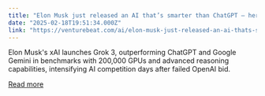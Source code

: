 ```yaml
---
title: "Elon Musk just released an AI that’s smarter than ChatGPT — here’s why that matters"
date: "2025-02-18T19:51:34.000Z"
link: "https://venturebeat.com/ai/elon-musk-just-released-an-ai-thats-smarter-than-chatgpt-heres-why-that-matters/"
---
```


Elon Musk's xAI launches Grok 3, outperforming ChatGPT and Google Gemini in benchmarks with 200,000 GPUs and advanced reasoning capabilities, intensifying AI competition days after failed OpenAI bid.

[Read more](https://venturebeat.com/ai/elon-musk-just-released-an-ai-thats-smarter-than-chatgpt-heres-why-that-matters/)
